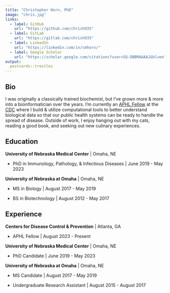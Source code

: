 ---
title: "Christopher Horn, PhD"
image: "chris.jpg"
links:
  - label: GitHub
    url: "https://github.com/chrish935"
  - label: GitLab
    url: "https://gitlab.com/chrish935"
  - label: LinkedIn
    url: "https://linkedin.com/in/cmhorn/"
  - label: Google Scholar
    url: "https://scholar.google.com/citations?user=5Q-DBBMAAAAJ&hl=en"
output:
  postcards::trestles
---

## Bio

I was originally a classically trained biochemist, but I've grown more & more into a bioinformatician over the years. I'm currently an [APHL Fellow](https://www.aphl.org/Career-Pathways/fellowships/Pages/default.aspx) at the [CDC](https://www.cdc.gov/) where I build & utilize computational tools to better understand biological data so that our public health systems can be ready to handle the spread of disease. Outside of work, I enjoy hanging out with my cats, reading a good book, and seeking out new culinary experiences.

## Education

**University of Nebraska Medical Center** \| Omaha, NE

-   PhD in Immunology, Pathology, & Infectious Diseases \| June 2019 - May 2023

**University of Nebraska at Omaha** \| Omaha, NE

-   MS in Biology \| August 2017 - May 2019

-   BS in Biotechnology \| August 2012 - May 2017

## Experience

**Centers for Disease Control & Prevention** \| Atlanta, GA

-   APHL Fellow \| August 2023 - Present

**University of Nebraska Medical Center** \| Omaha, NE

-   PhD Candidate \| June 2019 - May 2023

**University of Nebraska at Omaha** \| Omaha, NE

-   MS Candidate \| August 2017 - May 2019

-   Undergraduate Research Assistant \| August 2015 - August 2017
